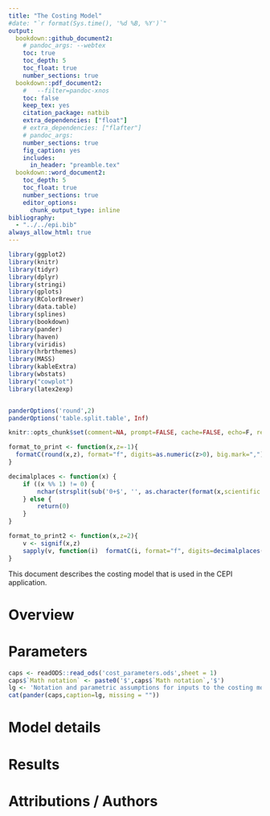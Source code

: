 ```yaml
---
title: "The Costing Model"
#date: "`r format(Sys.time(), '%d %B, %Y')`"
output:
  bookdown::github_document2:
    # pandoc_args: --webtex
    toc: true
    toc_depth: 5
    toc_float: true
    number_sections: true
  bookdown::pdf_document2: 
    #   --filter=pandoc-xnos
    toc: false
    keep_tex: yes
    citation_package: natbib
    extra_dependencies: ["float"]
    # extra_dependencies: ["flafter"]
    # pandoc_args:
    number_sections: true
    fig_caption: yes
    includes:
      in_header: "preamble.tex"
  bookdown::word_document2: 
    toc_depth: 5
    toc_float: true
    number_sections: true
    editor_options: 
      chunk_output_type: inline
bibliography: 
  - "../../epi.bib"
always_allow_html: true
---
```


<!-- # Figures (temporary) {.unlisted .unnumbered} -->

```r
library(ggplot2)  
library(knitr)     
library(tidyr)
library(dplyr)
library(stringi)
library(gplots)
library(RColorBrewer)
library(data.table)
library(splines)
library(bookdown)
library(pander)
library(haven)
library(viridis)
library(hrbrthemes)
library(MASS)
library(kableExtra)
library(wbstats)
library("cowplot")
library(latex2exp)


panderOptions('round',2)
panderOptions('table.split.table', Inf)

knitr::opts_chunk$set(comment=NA, prompt=FALSE, cache=FALSE, echo=F, results='asis')

format_to_print <- function(x,z=-1){
  formatC(round(x,z), format="f", digits=as.numeric(z>0), big.mark=",")
}

decimalplaces <- function(x) {
    if ((x %% 1) != 0) {
        nchar(strsplit(sub('0+$', '', as.character(format(x,scientific = F))), ".", fixed=TRUE)[[1]][[2]])
    } else {
        return(0)
    }
}

format_to_print2 <- function(x,z=2){
    v <- signif(x,z)
    sapply(v, function(i)  formatC(i, format="f", digits=decimalplaces(i), big.mark=","))
}

```





This document describes the costing model that is used in the CEPI application. 



# Overview

# Parameters

```r

caps <- readODS::read_ods('cost_parameters.ods',sheet = 1)
caps$`Math notation` <- paste0('$',caps$`Math notation`,'$')
lg <- 'Notation and parametric assumptions for inputs to the costing model'
cat(pander(caps,caption=lg, missing = ""))

```

# Model details

# Results

# Attributions / Authors


